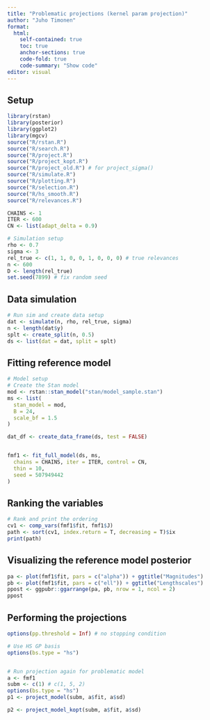 ```yaml
---
title: "Problematic projections (kernel param projection)"
author: "Juho Timonen"
format: 
  html:
    self-contained: true
    toc: true
    anchor-sections: true
    code-fold: true
    code-summary: "Show code"
editor: visual
---
```


## Setup

```r
library(rstan)
library(posterior)
library(ggplot2)
library(mgcv)
source("R/rstan.R")
source("R/search.R")
source("R/project.R")
source("R/project_kopt.R")
source("R/project_old.R") # for project_sigma()
source("R/simulate.R")
source("R/plotting.R")
source("R/selection.R")
source("R/hs_smooth.R")
source("R/relevances.R")

CHAINS <- 1
ITER <- 600
CN <- list(adapt_delta = 0.9)

# Simulation setup
rho <- 0.7
sigma <- 3
rel_true <- c(1, 1, 0, 0, 1, 0, 0, 0) # true relevances
n <- 600
D <- length(rel_true)
set.seed(7899) # fix random seed
```

## Data simulation

```r
# Run sim and create data setup
dat <- simulate(n, rho, rel_true, sigma)
n <- length(dat$y)
splt <- create_split(n, 0.5)
ds <- list(dat = dat, split = splt)
```

## Fitting reference model

```r
# Model setup
# Create the Stan model
mod <- rstan::stan_model("stan/model_sample.stan")
ms <- list(
  stan_model = mod,
  B = 24,
  scale_bf = 1.5
)

dat_df <- create_data_frame(ds, test = FALSE)


fmf1 <- fit_full_model(ds, ms,
  chains = CHAINS, iter = ITER, control = CN,
  thin = 10,
  seed = 507949442
)
```

## Ranking the variables

```r
# Rank and print the ordering
cv1 <- comp_vars(fmf1$fit, fmf1$J)
path <- sort(cv1, index.return = T, decreasing = T)$ix
print(path)
```

## Visualizing the reference model posterior

```r
pa <- plot(fmf1$fit, pars = c("alpha")) + ggtitle("Magnitudes")
pb <- plot(fmf1$fit, pars = c("ell")) + ggtitle("Lengthscales")
ppost <- ggpubr::ggarrange(pa, pb, nrow = 1, ncol = 2)
ppost
```

## Performing the projections

```r
options(pp.threshold = Inf) # no stopping condition

# Use HS GP basis
options(bs.type = "hs")


# Run projection again for problematic model
a <- fmf1
subm <- c(1) # c(1, 5, 2)
options(bs.type = "hs")
p1 <- project_model(subm, a$fit, a$sd)

p2 <- project_model_kopt(subm, a$fit, a$sd)
```

